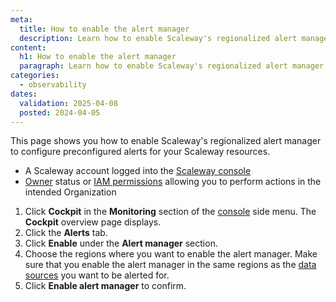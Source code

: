 ```yaml
---
meta:
  title: How to enable the alert manager
  description: Learn how to enable Scaleway's regionalized alert manager to configure preconfigured alerts for your resources. Follow the steps to navigate to the Alerts tab, select regions, and confirm the alert manager activation.
content:
  h1: How to enable the alert manager
  paragraph: Learn how to enable Scaleway's regionalized alert manager to configure preconfigured alerts for your resources. Follow the steps to navigate to the Alerts tab, select regions, and confirm the alert manager activation.
categories:
  - observability
dates:
  validation: 2025-04-08
  posted: 2024-04-05
---
```


This page shows you how to enable Scaleway's regionalized alert manager to configure preconfigured alerts for your Scaleway resources.

<Macro id="requirements" />

  - A Scaleway account logged into the [Scaleway console](https://console.scaleway.com)
  - [Owner](/iam/concepts/#owner) status or [IAM permissions](/iam/concepts/#permission) allowing you to perform actions in the intended Organization


1. Click **Cockpit** in the **Monitoring** section of the [console](https://console.scaleway.com/) side menu. The **Cockpit** overview page displays.
2. Click the **Alerts** tab.
3. Click **Enable** under the **Alert manager** section.
4. Choose the regions where you want to enable the alert manager.
        <Message type="important">
         Make sure that you enable the alert manager in the same regions as the [data sources](/cockpit/concepts/#data-sources) you want to be alerted for.
        </Message>
5. Click **Enable alert manager** to confirm.
